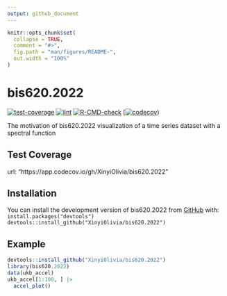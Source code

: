 ```yaml
---
output: github_document
---
```


<!-- README.md is generated from README.Rmd. Please edit that file -->

```r
knitr::opts_chunk$set(
  collapse = TRUE,
  comment = "#>",
  fig.path = "man/figures/README-",
  out.width = "100%"
)
```

# bis620.2022

<!-- badges: start -->
  [![test-coverage](https://github.com/XinyiOlivia/bis620.2022/actions/workflows/test-coverage.yaml/badge.svg?branch=main)](https://github.com/XinyiOlivia/bis620.2022/actions/workflows/test-coverage.yaml)
[![lint](https://github.com/XinyiOlivia/bis620.2022/actions/workflows/lint.yaml/badge.svg)](https://github.com/XinyiOlivia/bis620.2022/actions/workflows/lint.yaml)
[![R-CMD-check](https://github.com/Juli66/bis620.2022/actions/workflows/R-CMD-check.yaml/badge.svg?branch=main)](https://github.com/XinyiOlivia/bis620.2022/actions/workflows/R-CMD-check.yaml)
[[![codecov](https://codecov.io/gh/XinyiOlivia/bis620.2022/branch/main/graph/badge.svg?token=K0SC6W7K23)](https://codecov.io/gh/XinyiOlivia/bis620.2022))
<!-- badges: end -->
  
The motivation of bis620.2022 visualization of a time series dataset with a spectral function

## Test Coverage

url:
  "https://app.codecov.io/gh/XinyiOlivia/bis620.2022"

## Installation

You can install the development version of bis620.2022 from [GitHub](https://github.com/) with: <br>
`install.packages("devtools")` <br>
`devtools::install_github("XinyiOlivia/bis620.2022")`

## Example

```r
devtools::install_github("XinyiOlivia/bis620.2022")
library(bis620.2022)
data(ukb_accel)
ukb_accel[1:100, ] |>
  accel_plot()
```